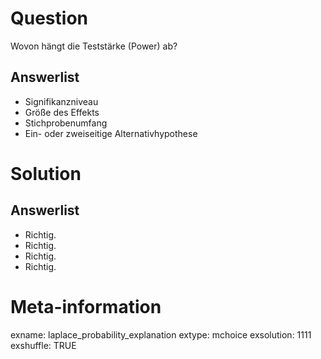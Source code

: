 Question 
======== 

Wovon hängt die Teststärke (Power) ab?

Answerlist
----------

* Signifikanzniveau
* Größe des Effekts
* Stichprobenumfang
* Ein- oder zweiseitige Alternativhypothese




Solution
========

Answerlist
----------

* Richtig. 
* Richtig. 
* Richtig. 
* Richtig. 

Meta-information
================
exname: laplace_probability_explanation
extype: mchoice 
exsolution: 1111
exshuffle: TRUE
